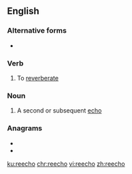 {{see also|reëcho}}
==English==

===Alternative forms===
* {{l|en|reëcho}}

===Verb===
{{en-verb}}

# To [[reverberate]]

===Noun===
{{en-noun|s|reechoes}}

# A second or subsequent [[echo]]

===Anagrams===
* {{l|en|cohere}}
* {{l|en|echoer}}

[[ku:reecho]]
[[chr:reecho]]
[[vi:reecho]]
[[zh:reecho]]